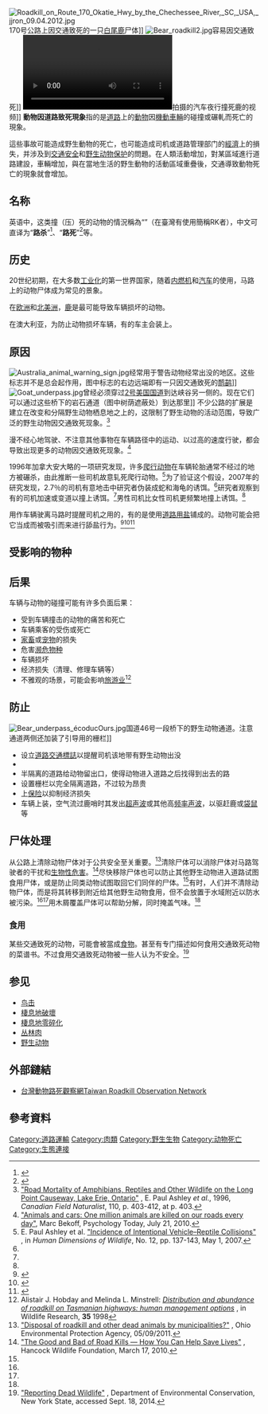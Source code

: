 {{noteTA
|G1=IT
|1=zh-tw:道路致死;zh-cn:交通致死;
}}
[[File:Roadkill_on_Route_170_Okatie_Hwy_by_the_Chechessee_River,_SC,_USA,_jjron_09.04.2012.jpg|thumb]]170号公路上因交通致死的一只[[白尾鹿|白尾鹿]]尸体]]
[[File:Bear_roadkill2.jpg|thumb]]容易因交通致死]]
[[File:Roadkill.webm|thumb]]拍摄的汽车夜行撞死鹿的视频]]
'''動物因道路致死現象'''指的是[[道路|道路]]上的[[動物相|動物]]因[[機動車輛|機動車輛]]的碰撞或碾軋而死亡的現象。

這些事故可能造成野生動物的死亡，也可能造成司机或道路管理部门的[[經濟|經濟]]上的損失，并涉及到[[交通安全|交通安全]]和[[野生动物保护|野生动物保护]]的問題。在人類活動增加，對某區域進行道路建設，車輛增加，與在當地生活的野生動物的活動區域重疊後，交通導致動物死亡的現象就會增加。

==名称==
英语中，这类撞（压）死的动物的情況稱為“{{lang|en|roadkill}}”（在臺灣有使用簡稱RK者），中文可直译为“'''路杀'''”<ref>{{cite web|url=http://www.ettoday.net/news/20140815/389714.htm|title=「路殺」是什麼？　黃仕傑：到自然，就要尊重自然！|accessdate=2016-07-03|author=|date=2014-08-15|publisher=|author1=嚴云岑|agency=[[ETtoday|ETtoday]]|archive-date=2017-03-05|archive-url=https://web.archive.org/web/20170305003717/http://www.ettoday.net/news/20140815/389714.htm|dead-url=no}}</ref>、“'''路死'''”<ref>{{cite web|url=http://pansci.asia/archives/83583|title=路殺是什麼？能吃嗎？|accessdate=2016-12-30|author=|date=2015-08-24|publisher=[[PanSci_泛科學|PanSci 泛科學]]|author1=旻妤|agency=|archive-date=2020-11-25|archive-url=https://web.archive.org/web/20201125110307/https://pansci.asia/archives/83583|dead-url=no}}</ref>等。

==历史==
20世纪初期，在大多数[[工业化|工业化]]的第一世界国家，随着[[内燃机|内燃机]]和[[汽车|汽车]]的使用，马路上的动物尸体成为常见的景象。

在[[欧洲|欧洲]]和[[北美洲|北美洲]]，[[鹿|鹿]]是最可能导致车辆损坏的动物。

在澳大利亚，为防止动物损坏车辆，有的车主会装上{{Link-en|车前格栅护栏|bullbar}}。

==原因==
[[File:Australia_animal_warning_sign.jpg|thumb]]经常用于警告动物经常出没的地区。这些标志并不是总会起作用，图中标志的右边远端即有一只因交通致死的[[鸸鹋|鸸鹋]]]]
[[File:Goat_underpass.jpg|thumb]]曾经必须穿过[[2号美国国道|2号美国国道]]到达峡谷另一侧的{{Link-en|盐舔食处|salt lick}}。现在它们可以通过这些桥下的岩石通道（图中树荫遮蔽处）到达那里]]
不少公路的扩展是建立在改变和分隔野生动物栖息地之上的，这限制了野生动物的活动范围，导致广泛的野生动物因交通致死现象。<ref>[http://longpointcauseway.com/library/Road%20Mortality%20on%20the%20Long%20Point%20Causeway.pdf "Road Mortality of Amphibians, Reptiles and Other Wildlife on the Long Point Causeway, Lake Erie, Ontario"] {{Wayback|url=http://longpointcauseway.com/library/Road%20Mortality%20on%20the%20Long%20Point%20Causeway.pdf |date=20200926085825 }}, E. Paul Ashley ''et al''., 1996, ''Canadian Field Naturalist'', 110, p. 403-412, at p. 403.</ref>

漫不经心地驾驶、不注意其他事物在车辆路径中的运动、以过高的速度行驶，都会导致出现更多的动物因交通致死现象。<ref name="Psychology Today Animals and Cars">[http://www.psychologytoday.com/blog/animal-emotions/201007/animals-and-cars-one-million-animals-are-killed-our-roads-every-day "Animals and cars: One million animals are killed on our roads every day"], Marc Bekoff, Psychology Today, July 21, 2010.</ref>

1996年加拿大安大略的一项研究发现，许多[[爬行动物|爬行动物]]在车辆轮胎通常不经过的地方被碾杀，由此推断一些司机故意轧死爬行动物。<ref name="Ashley 2007">E. Paul Ashley et al. [http://longpointwaterfowl.org/wp-content/uploads/2011/08/Ashley-et-al.-roadkill.pdf "Incidence of Intentional Vehicle–Reptile Collisions"] {{Wayback|url=http://longpointwaterfowl.org/wp-content/uploads/2011/08/Ashley-et-al.-roadkill.pdf |date=20111226075001 }}, in ''Human Dimensions of Wildlife'', No. 12, pp. 137-143, May 1, 2007.</ref>{{rp|138}}为了验证这个假设，2007年的研究发现，2.7％的司机有意地击中研究者伪装成蛇和海龟的诱饵。<ref name="Ashley 2007"/>研究者观察到有的司机加速或变道以撞上诱饵。<ref name="Ashley 2007"/>{{rp|142}}男性司机比女性司机更频繁地撞上诱饵。<ref name="Ashley 2007"/>{{rp|140–141}}

用作车辆驶离马路时提醒司机之用的{{Link-en|路肩震动带|rumble strip}}，有的是使用[[道路用盐|道路用盐]]铺成的。动物可能会把它当成{{Link-en|盐舔食处|salt lick}}而被吸引而来进行舔盐行为。<ref>{{cite web |url=http://mdt.mt.gov/research/docs/research_proj/wildlife_crossing_mitigation/final_report.pdf |title=Wildlife-Vehicle Collision and Crossing Mitigation Measures: A Toolbox for the Montana Dept of Transportation, May 2007 |publisher=Mdt.mt.gov |date=2013-04-19 |accessdate=2013-11-16 |deadurl=yes |archiveurl=https://web.archive.org/web/20131102053955/http://mdt.mt.gov/research/docs/research_proj/wildlife_crossing_mitigation/final_report.pdf |archivedate=2013-11-02 }}</ref><ref>{{cite web |url=http://www.ecologyandsociety.org/articles/2941.html |title=Reducing Moose–Vehicle Collisions through Salt Pool Removal and Displacement: an Agent-Based Modeling Approach, Ecology and Society, 2009 |publisher=Ecologyandsociety.org |date= |accessdate=2013-11-16 |archive-date=2013-11-01 |archive-url=https://web.archive.org/web/20131101235308/http://www.ecologyandsociety.org/articles/2941.html |dead-url=yes }}</ref><ref>{{cite web |url=http://www.tfhrc.gov/pubrds/05sep/05.htm |title=U.S. FHWA, Public Roads, Of Moose and Mud, Sept/Oct 2005 |publisher=Tfhrc.gov |date= |accessdate=2013-11-16 |archive-url=https://web.archive.org/web/20100528111723/http://www.tfhrc.gov/pubrds/05sep/05.htm |archive-date=2010-05-28 |dead-url=yes }}</ref>

==受影响的物种==

==后果==
车辆与动物的碰撞可能有许多负面后果：
* 受到车辆撞击的动物的痛苦和死亡
* 车辆乘客的受伤或死亡
* [[家畜|家畜]]或[[宠物|宠物]]的损失
* 危害[[濒危物种|濒危物种]]
* 车辆损坏
* 经济损失（清理、修理车辆等）
* 不雅观的场景，可能会影响[[旅游业|旅游业]]<ref name="CSIRO 2008">Alistair J. Hobday and Melinda L. Minstrell: [http://www.publish.csiro.au/view/journals/dsp_journal_fulltext.cfm?nid=144&f=WR08067 ''Distribution and abundance of roadkill on Tasmanian highways: human management options''] {{Wayback|url=http://www.publish.csiro.au/view/journals/dsp_journal_fulltext.cfm?nid=144&f=WR08067 |date=20160423002039 }}, in Wildlife Research, '''35''' 1998</ref>

==防止==
[[File:Bear_underpass_écoducOurs.jpg|thumb]]国道46号一段桥下的野生动物通道。注意通道两侧还加装了引导用的栅栏]]
* 设立[[道路交通標誌|道路交通標誌]]以提醒司机该地带有野生动物出没
* {{Link-en|野生动物通道|wildlife crossing}}
* 半隔离的道路给动物留出口，使得动物进入道路之后找得到出去的路
* 设置栅栏以完全隔离道路，不过较为昂贵
* 上[[保险|保险]]以抑制经济损失
* 车辆上装{{Link-en|鹿哨|deer whistle}}，空气流过鹿哨时其发出[[超声波|超声波]]或其他高[[频率|频率]][[声波|声波]]，以驱赶鹿或[[袋鼠|袋鼠]]等

==尸体处理==
从公路上清除动物尸体对于公共安全至关重要。<ref name="Ohio EPA Disposal of roadkill">[http://ohioepa.custhelp.com/app/answers/detail/a_id/2337/~/disposal-of-roadkill-and-other-dead-animals-by-municipalities%3F "Disposal of roadkill and other dead animals by municipalities?"] {{Wayback|url=http://ohioepa.custhelp.com/app/answers/detail/a_id/2337/~/disposal-of-roadkill-and-other-dead-animals-by-municipalities%3F |date=20181107031426 }}, Ohio Environmental Protection Agency, 05/09/2011.</ref>清除尸体可以消除尸体对马路驾驶者的干扰和[[生物性危害|生物性危害]]。<ref name="Hancock road kills">[http://www.hancockwildlife.org/article.php/RoadKillsGoodAndBAd "The Good and Bad of Road Kills — How You Can Help Save Lives"] {{Wayback|url=http://www.hancockwildlife.org/article.php/RoadKillsGoodAndBAd |date=20170101001209 }}, Hancock Wildlife Foundation, March 17, 2010.</ref>尽快移除尸体也可以防止其他野生动物进入道路试图食用尸体，或是防止同类动物试图取回它们同伴的尸体。<ref name="Psychology Today Animals and Cars"/>有时，人们并不清除动物尸体，而是将其转移到附近给其他野生动物食用，但不会放置于水域附近以防水被污染。<ref name="Ohio EPA Disposal of roadkill"/><ref name="Hancock road kills"/>用木屑覆盖尸体可以帮助分解，同时掩盖气味。<ref name="Ohio EPA Disposal of roadkill"/>

===食用===
某些交通致死的动物，可能會被當成[[食物|食物]]。甚至有专门描述如何食用交通致死动物的菜谱书。不过食用交通致死动物被一些人认为不安全。<ref name="NY State reporting dead wildlife">[http://www.dec.ny.gov/animals/6957.html "Reporting Dead Wildlife"] {{Wayback|url=http://www.dec.ny.gov/animals/6957.html |date=20170528082747 }}, Department of Environmental Conservation, New York State, accessed Sept. 18, 2014.</ref>

==参见==
* [[鸟击|鸟击]]
* [[棲息地破壞|棲息地破壞]]
* [[棲息地零碎化|棲息地零碎化]]
* [[丛林肉|丛林肉]]
* [[野生动物|野生动物]]

== 外部鏈結 ==
* [https://roadkill.tw 台灣動物路死觀察網Taiwan Roadkill Observation Network] {{Wayback|url=https://roadkill.tw/ |date=20201202212452 }}

==參考資料==
{{Reflist|2}}

{{街道與巷道}}
[[Category:道路運輸|Category:道路運輸]]
[[Category:肉類|Category:肉類]]
[[Category:野生生物|Category:野生生物]]
[[Category:动物死亡|Category:动物死亡]]
[[Category:生態連接|Category:生態連接]]